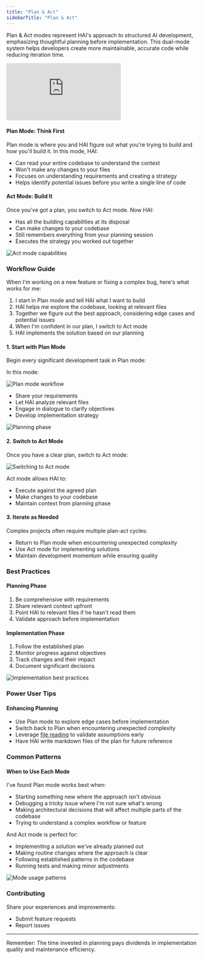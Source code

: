 ```yaml
---
title: "Plan & Act"
sidebarTitle: "Plan & Act"
---
```


Plan & Act modes represent HAI's approach to structured AI development, emphasizing thoughtful planning before implementation. This dual-mode system helps developers create more maintainable, accurate code while reducing iteration time.

<Frame>
	<iframe
		style={{ width: "100%", aspectRatio: "16/9" }}
		src="https://www.youtube.com/embed/b7o6URFPp64"
		title="YouTube video player"
		frameBorder="0"
		allow="accelerometer; autoplay; clipboard-write; encrypted-media; gyroscope; picture-in-picture; web-share"
		allowFullScreen></iframe>
</Frame>

#### Plan Mode: Think First

Plan mode is where you and HAI figure out what you're trying to build and how you'll build it. In this mode, HAI:

- Can read your entire codebase to understand the context
- Won't make any changes to your files
- Focuses on understanding requirements and creating a strategy
- Helps identify potential issues before you write a single line of code

#### Act Mode: Build It

Once you've got a plan, you switch to Act mode. Now HAI:

- Has all the building capabilities at its disposal
- Can make changes to your codebase
- Still remembers everything from your planning session
- Executes the strategy you worked out together

<Frame>
	<img src="https://storage.googleapis.com/cline_public_images/docs/assets/image%20(5).png" alt="Act mode capabilities" />
</Frame>

### Workflow Guide

When I'm working on a new feature or fixing a complex bug, here's what works for me:

1. I start in Plan mode and tell HAI what I want to build
2. HAI helps me explore the codebase, looking at relevant files
3. Together we figure out the best approach, considering edge cases and potential issues
4. When I'm confident in our plan, I switch to Act mode
5. HAI implements the solution based on our planning

#### 1. Start with Plan Mode

Begin every significant development task in Plan mode:

In this mode:

<Frame>
	<img src="https://storage.googleapis.com/cline_public_images/docs/assets/image%20(5)%20(1).png" alt="Plan mode workflow" />
</Frame>

- Share your requirements
- Let HAI analyze relevant files
- Engage in dialogue to clarify objectives
- Develop implementation strategy

<Frame>
	<img
		src="https://storage.googleapis.com/cline_public_images/docs/assets/image%20(2)%20(1)%20(1)%20(1).png"
		alt="Planning phase"
	/>
</Frame>

#### 2. Switch to Act Mode

Once you have a clear plan, switch to Act mode:

<Frame>
	<img src="https://storage.googleapis.com/cline_public_images/docs/assets/switching-to-act.gif" alt="Switching to Act mode" />
</Frame>

Act mode allows HAI to:

- Execute against the agreed plan
- Make changes to your codebase
- Maintain context from planning phase

#### 3. Iterate as Needed

Complex projects often require multiple plan-act cycles:

- Return to Plan mode when encountering unexpected complexity
- Use Act mode for implementing solutions
- Maintain development momentum while ensuring quality

### Best Practices

#### Planning Phase

1. Be comprehensive with requirements
2. Share relevant context upfront
3. Point HAI to relevant files if he hasn't read them
4. Validate approach before implementation

#### Implementation Phase

1. Follow the established plan
2. Monitor progress against objectives
3. Track changes and their impact
4. Document significant decisions

<Frame>
	<img
		src="https://storage.googleapis.com/cline_public_images/docs/assets/image%20(3)%20(1).png"
		alt="Implementation best practices"
	/>
</Frame>

### Power User Tips

#### Enhancing Planning

- Use Plan mode to explore edge cases before implementation
- Switch back to Plan when encountering unexpected complexity
- Leverage [file reading](/features/at-mentions/file-mentions) to validate assumptions early
- Have HAI write markdown files of the plan for future reference

### Common Patterns

#### When to Use Each Mode

I've found Plan mode works best when:

- Starting something new where the approach isn't obvious
- Debugging a tricky issue where I'm not sure what's wrong
- Making architectural decisions that will affect multiple parts of the codebase
- Trying to understand a complex workflow or feature

And Act mode is perfect for:

- Implementing a solution we've already planned out
- Making routine changes where the approach is clear
- Following established patterns in the codebase
- Running tests and making minor adjustments

<Frame>
	<img src="https://storage.googleapis.com/cline_public_images/docs/assets/image%20(6).png" alt="Mode usage patterns" />
</Frame>

### Contributing

Share your experiences and improvements:

- Submit feature requests
- Report issues

---

Remember: The time invested in planning pays dividends in implementation quality and maintenance efficiency.
